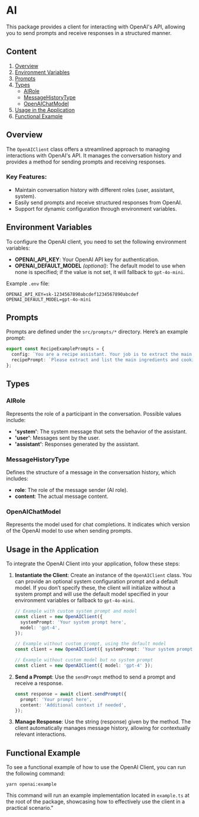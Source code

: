 # AI

This package provides a client for interacting with OpenAI's API, allowing you to send prompts and receive responses in a structured manner.

## Content

1. [Overview](#overview)
2. [Environment Variables](#environment-variables)
3. [Prompts](#prompts)
4. [Types](#types)
   - [AIRole](#airole)
   - [MessageHistoryType](#messagehistorytype)
   - [OpenAIChatModel](#openaichatmodel)
5. [Usage in the Application](#usage-in-the-application)
6. [Functional Example](#functional-example)

## Overview

The `OpenAIClient` class offers a streamlined approach to managing interactions with OpenAI's API. It manages the conversation history and provides a method for sending prompts and receiving responses.

### Key Features:

- Maintain conversation history with different roles (user, assistant, system).
- Easily send prompts and receive structured responses from OpenAI.
- Support for dynamic configuration through environment variables.

## Environment Variables

To configure the OpenAI client, you need to set the following environment variables:

- **OPENAI_API_KEY**: Your OpenAI API key for authentication.
- **OPENAI_DEFAULT_MODEL** _(optional)_: The default model to use when none is specified; if the value is not set, it will fallback to `gpt-4o-mini`.

Example `.env` file:

```shell
OPENAI_API_KEY=sk-1234567890abcdef1234567890abcdef
OPENAI_DEFAULT_MODEL=gpt-4o-mini
```

## Prompts

Prompts are defined under the `src/prompts/*` directory. Here’s an example prompt:

```ts
export const RecipeExamplePrompts = {
  config: `You are a recipe assistant. Your job is to extract the main ingredients and steps from a recipe. Only provide the requested information, without introductions or additional commentary. As a recipe assistant, your goal is to give a quick, clear list of ingredients and steps.`,
  recipePrompt: `Please extract and list the main ingredients and cooking steps from the following recipe. Present them in bullet points.`,
};
```

## Types

### AIRole

Represents the role of a participant in the conversation. Possible values include:

- **'system'**: The system message that sets the behavior of the assistant.
- **'user'**: Messages sent by the user.
- **'assistant'**: Responses generated by the assistant.

### MessageHistoryType

Defines the structure of a message in the conversation history, which includes:

- **role**: The role of the message sender (AI role).
- **content**: The actual message content.

### OpenAIChatModel

Represents the model used for chat completions. It indicates which version of the OpenAI model to use when sending prompts.

## Usage in the Application

To integrate the OpenAI Client into your application, follow these steps:

1. **Instantiate the Client**: Create an instance of the `OpenAIClient` class. You can provide an optional system configuration prompt and a default model. If you don’t specify these, the client will initialize without a system prompt and will use the default model specified in your environment variables or fallback to `gpt-4o-mini`.

   ```ts
   // Example with custom system prompt and model
   const client = new OpenAIClient({
     systemPrompt: 'Your system prompt here',
     model: 'gpt-4',
   });

   // Example without custom prompt, using the default model
   const client = new OpenAIClient({ systemPrompt: 'Your system prompt here' });

   // Example without custom model but no system prompt
   const client = new OpenAIClient({ model: 'gpt-4' });
   ```

2. **Send a Prompt**: Use the `sendPrompt` method to send a prompt and receive a response.

   ```ts
   const response = await client.sendPrompt({
     prompt: 'Your prompt here',
     content: 'Additional context if needed',
   });
   ```

3. **Manage Response**: Use the string (response) given by the method. The client automatically manages message history, allowing for contextually relevant interactions.

## Functional Example

To see a functional example of how to use the OpenAI Client, you can run the following command:

```shell
yarn openai:example
```

This command will run an example implementation located in `example.ts` at the root of the package, showcasing how to effectively use the client in a practical scenario."
